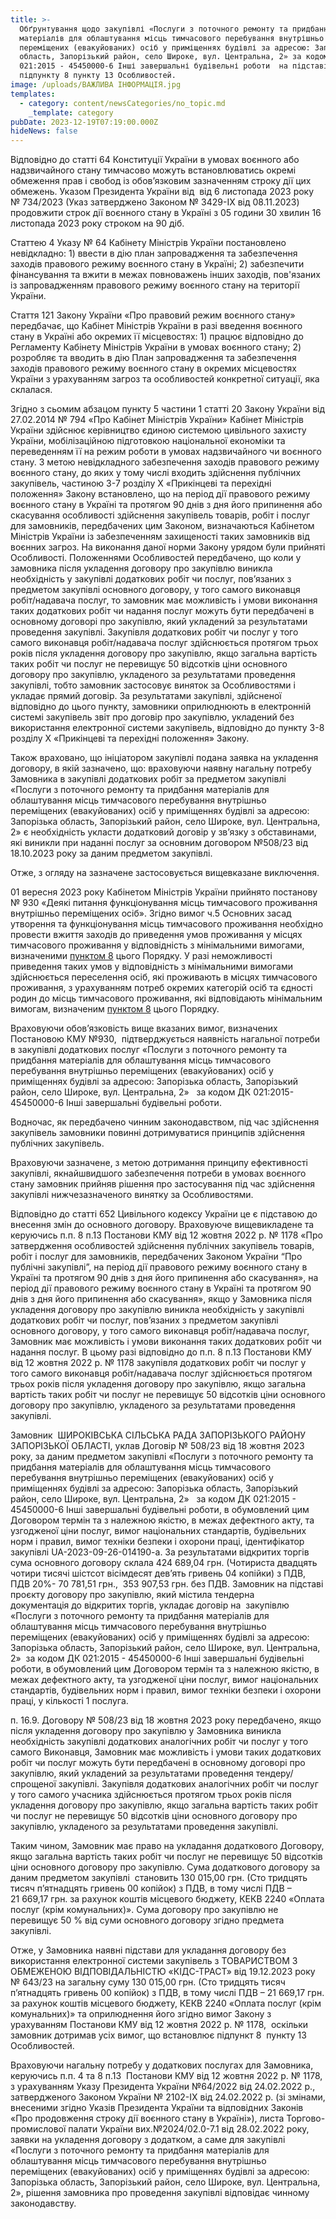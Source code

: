```yaml
---
title: >-
  Обґрунтування щодо закупівлі «Послуги з поточного ремонту та придбання
  матеріалів для облаштування місць тимчасового перебування внутрішньо
  переміщених (евакуйованих) осіб у приміщеннях будівлі за адресою: Запорізька
  область, Запорізький район, село Широке, вул. Центральна, 2» за кодом ДК
  021:2015 - 45450000-6 Інші завершальні будівельні роботи  на підставі
  підпункту 8 пункту 13 Особливостей.
image: /uploads/ВАЖЛИВА ІНФОРМАЦІЯ.jpg
templates:
  - category: content/newsCategories/no_topic.md
    _template: category
pubDate: 2023-12-19T07:19:00.000Z
hideNews: false
---
```


Відповідно до статті 64 Конституції України в умовах воєнного або надзвичайного стану тимчасово можуть встановлюватись окремі обмеження прав і свобод із обов’язковим зазначенням строку дії цих обмежень. Указом Президента України від  від 6 листопада 2023 року № 734/2023 (Указ затверджено Законом № 3429-IX від 08.11.2023) продовжити строк дії воєнного стану в Україні з 05 години 30 хвилин 16 листопада 2023 року строком на 90 діб.

&#x9;Статтею 4 Указу № 64 Кабінету Міністрів України постановлено невідкладно: 1) ввести в дію план запровадження та забезпечення заходів правового режиму воєнного стану в Україні; 2) забезпечити фінансування та вжити в межах повноважень інших заходів, пов'язаних із запровадженням правового режиму воєнного стану на території України. 

&#x9;Стаття 121 Закону України «Про правовий режим воєнного стану» передбачає, що Кабінет Міністрів України в разі введення воєнного стану в Україні або окремих її місцевостях: 1) працює відповідно до Регламенту Кабінету Міністрів України в умовах воєнного стану; 2) розробляє та вводить в дію План запровадження та забезпечення заходів правового режиму воєнного стану в окремих місцевостях України з урахуванням загроз та особливостей конкретної ситуації, яка склалася. 

&#x9;Згідно з сьомим абзацом пункту 5 частини 1 статті 20 Закону України від 27.02.2014 № 794 «Про Кабінет Міністрів України» Кабінет Міністрів України здійснює керівництво єдиною системою цивільного захисту України, мобілізаційною підготовкою національної економіки та переведенням її на режим роботи в умовах надзвичайного чи воєнного стану. З метою невідкладного забезпечення заходів правового режиму воєнного стану, до яких у тому числі входить здійснення публічних закупівель, частиною 3-7 розділу Х «Прикінцеві та перехідні положення» Закону встановлено, що на період дії правового режиму воєнного стану в Україні та протягом 90 днів з дня його припинення або скасування особливості здійснення закупівель товарів, робіт і послуг для замовників, передбачених цим Законом, визначаються Кабінетом Міністрів України із забезпеченням захищеності таких замовників від воєнних загроз. На виконання даної норми Закону урядом були прийняті Особливості. Положеннями Особливостей передбачено, що коли у замовника після укладення договору про закупівлю виникла необхідність у закупівлі додаткових робіт чи послуг, пов’язаних з предметом закупівлі основного договору, у того самого виконавця робіт/надавача послуг, то замовник має можливість і умови виконання таких додаткових робіт чи надання послуг можуть бути передбачені в основному договорі про закупівлю, який укладений за результатами проведення закупівлі. Закупівля додаткових робіт чи послуг у того самого виконавця робіт/надавача послуг здійснюється протягом трьох років після укладення договору про закупівлю, якщо загальна вартість таких робіт чи послуг не перевищує 50 відсотків ціни основного договору про закупівлю, укладеного за результатами проведення закупівлі, тобто замовник застосовує виняток за Особливостями і укладає прямий договір. За результатами закупівлі, здійсненої відповідно до цього пункту, замовники оприлюднюють в електронній системі закупівель звіт про договір про закупівлю, укладений без використання електронної системи закупівель, відповідно до пункту 3-8 розділу Х «Прикінцеві та перехідні положення» Закону.

&#x9;Також враховано, що ініціатором закупівлі подана заявка на укладення договору, в якій зазначено, що: враховуючи наявну нагальну потребу Замовника в закупівлі додаткових робіт за предметом закупівлі «Послуги з поточного ремонту та придбання матеріалів для облаштування місць тимчасового перебування внутрішньо переміщених (евакуйованих) осіб у приміщеннях будівлі за адресою: Запорізька область, Запорізький район, село Широке, вул. Центральна, 2» є необхідність укласти додатковий договір у зв’язку з обставинами, які виникли при наданні послуг за основним договором №508/23 від 18.10.2023 року за даним предметом закупівлі. 

&#x9;Отже, з огляду на зазначене застосовується вищевказане виключення.

&#x9;01 вересня 2023 року Кабінетом Міністрів України прийнято постанову № 930 «Деякі питання функціонування місць тимчасового проживання внутрішньо переміщених осіб». Згідно вимог ч.5 Основних засад утворення та функціонування місць тимчасового проживання необхідно провести вжиття заходів до приведення умов проживання у місцях тимчасового проживання у відповідність з мінімальними вимогами, визначеними [пунктом 8](https://zakon.rada.gov.ua/laws/show/930-2023-%D0%BF#n48) цього Порядку. У разі неможливості приведення таких умов у відповідність з мінімальними вимогами здійснюється переселення осіб, які проживають в місцях тимчасового проживання, з урахуванням потреб окремих категорій осіб та єдності родин до місць тимчасового проживання, які відповідають мінімальним вимогам, визначеним [пунктом 8](https://zakon.rada.gov.ua/laws/show/930-2023-%D0%BF#n48) цього Порядку.

&#x9;Враховуючи обов’язковість вище вказаних вимог, визначених Постановою КМУ №930,  підтверджується наявність нагальної потреби в закупівлі додаткових послуг «Послуги з поточного ремонту та придбання матеріалів для облаштування місць тимчасового перебування внутрішньо переміщених (евакуйованих) осіб у приміщеннях будівлі за адресою: Запорізька область, Запорізький район, село Широке, вул. Центральна, 2»   за кодом ДК 021:2015-45450000-6 Інші завершальні будівельні роботи.

&#x9;Водночас, як передбачено чинним законодавством, під час здійснення закупівель замовники повинні дотримуватися принципів здійснення публічних закупівель. 

&#x9;Враховуючи зазначене, з метою дотримання принципу ефективності закупівлі, якнайшвидшого забезпечення потреби в умовах воєнного стану замовник прийняв рішення про застосування під час здійснення закупівлі нижчезазначеного винятку за Особливостями.

Відповідно до статті 652 Цивільного кодексу України це є підставою до внесення змін до основного договору. Враховуюче вищевикладене та керуючись п.п. 8 п.13 Постанови КМУ від 12 жовтня 2022 р. № 1178 «Про затвердження особливостей здійснення публічних закупівель товарів, робіт і послуг для замовників, передбачених Законом України “Про публічні закупівлі”, на період дії правового режиму воєнного стану в Україні та протягом 90 днів з дня його припинення або скасування», на період дії правового режиму воєнного стану в Україні та протягом 90 днів з дня його припинення або скасування», якщо у Замовника після укладення договору про закупівлю виникла необхідність у закупівлі додаткових робіт чи послуг, пов’язаних з предметом закупівлі основного договору, у того самого виконавця робіт/надавача послуг, Замовник має можливість і умови виконання таких додаткових робіт чи надання послуг. В цьому разі відповідно до п.п. 8 п.13 Постанови КМУ від 12 жовтня 2022 р. № 1178 закупівля додаткових робіт чи послуг у того самого виконавця робіт/надавача послуг здійснюється протягом трьох років після укладення договору про закупівлю, якщо загальна вартість таких робіт чи послуг не перевищує 50 відсотків ціни основного договору про закупівлю, укладеного за результатами проведення закупівлі. 

&#x9;Замовник  ШИРОКІВСЬКА СІЛЬСЬКА РАДА ЗАПОРІЗЬКОГО РАЙОНУ ЗАПОРІЗЬКОЇ ОБЛАСТІ, уклав Договір № 508/23 від 18 жовтня 2023 року, за даним предметом закупівлі «Послуги з поточного ремонту та придбання матеріалів для облаштування місць тимчасового перебування внутрішньо переміщених (евакуйованих) осіб у приміщеннях будівлі за адресою: Запорізька область, Запорізький район, село Широке, вул. Центральна, 2»   за кодом ДК 021:2015 - 45450000-6 Інші завершальні будівельні роботи, в обумовлений цим Договором термін та з належною якістю, в межах дефектного акту, та узгодженої ціни послуг, вимог національних стандартів, будівельних норм і правил, вимог техніки безпеки і охорони праці, ідентифікатор закупівлі UA-2023-09-26-014190-a. За результатами відкритих торгів сума основного договору склала 424 689,04 грн. (Чотириста двадцять чотири тисячі шістсот вісімдесят дев’ять гривень 04 копійки) з ПДВ, ПДВ 20%- 70 781,51 грн.,  353 907,53 грн. без ПДВ. Замовник на підставі проєкту договору про закупівлю, який містила тендерна           документація до відкритих торгів, укладає договір на  закупівлю «Послуги з поточного ремонту та придбання матеріалів для облаштування місць тимчасового перебування внутрішньо переміщених (евакуйованих) осіб у приміщеннях будівлі за адресою: Запорізька область, Запорізький район, село Широке, вул. Центральна, 2»  за кодом ДК 021:2015 - 45450000-6 Інші завершальні будівельні роботи, в обумовлений цим Договором термін та з належною якістю, в межах дефектного акту, та узгодженої ціни послуг, вимог національних стандартів, будівельних норм і правил, вимог техніки безпеки і охорони праці, у кількості 1 послуга. 

&#x9;п. 16.9. Договору № 508/23 від 18 жовтня 2023 року передбачено, якщо після укладення договору про закупівлю у Замовника виникла необхідність закупівлі додаткових аналогічних робіт чи послуг у того самого Виконавця, Замовник має можливість і умови таких додаткових робіт чи послуг можуть бути передбачені в основному договорі про закупівлю, який укладений за результатами проведення тендеру/спрощеної закупівлі. Закупівля додаткових аналогічних робіт чи послуг у того самого учасника здійснюється протягом трьох років після укладення договору про закупівлю, якщо загальна вартість таких робіт чи послуг не перевищує 50 відсотків ціни основного договору про закупівлю, укладеного за результатами проведення закупівлі.

&#x9;Таким чином, Замовник має право на укладання додаткового Договору, якщо загальна вартість таких робіт чи послуг не перевищує 50 відсотків ціни основного договору про закупівлю. Сума додаткового договору за даним предметом закупівлі  становить 130 015,00 грн. (Сто тридцять тисяч п’ятнадцять гривень 00 копійок) з ПДВ, в тому числі ПДВ – 21 669,17 грн. за рахунок коштів місцевого бюджету, КЕКВ 2240 «Оплата послуг (крім комунальних)». Сума договору про закупівлю не перевищує 50 % від суми основного договору згідно предмета закупівлі.

&#x9;Отже, у Замовника наявні підстави для укладання договору без використання електронної системи закупівель з ТОВАРИСТВОМ З ОБМЕЖЕНОЮ ВІДПОВІДАЛЬНІСТЮ «КІДС-ТРАСТ» від 19.12.2023 року № 643/23 на загальну суму 130 015,00 грн. (Сто тридцять тисяч п’ятнадцять гривень 00 копійок) з ПДВ, в тому числі ПДВ – 21 669,17 грн. за рахунок коштів місцевого бюджету, КЕКВ 2240 «Оплата послуг (крім комунальних)» та оприлюднення його згідно вимог Закону з урахуванням Постанови КМУ від 12 жовтня 2022 р. № 1178,  оскільки замовник дотримав усіх вимог, що встановлює підпункт 8  пункту 13 Особливостей.

&#x9;Враховуючи нагальну потребу у додаткових послугах для Замовника, керуючись п.п. 4 та 8 п.13  Постанови КМУ від 12 жовтня 2022 р. № 1178, з урахуванням Указу Президента України №64/2022 від 24.02.2022 р., затвердженого Законом України № 2102-ІХ від 24.02.2022 р. (зі змінами, внесеними згідно Указів Президента України та відповідних Законів «Про продовження строку дії воєнного стану в Україні»), листа Торгово-промислової палати України вих.№2024/02.0-7.1 від 28.02.2022 року, заявки на укладення договору з додатком, а саме для закупівлі «Послуги з поточного ремонту та придбання матеріалів для облаштування місць тимчасового перебування внутрішньо переміщених (евакуйованих) осіб у приміщеннях будівлі за адресою: Запорізька область, Запорізький район, село Широке, вул. Центральна, 2», рішення замовника про проведення закупівлі відповідає чинному законодавству.
